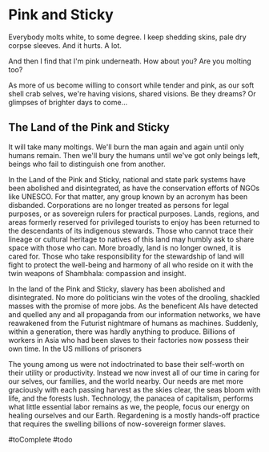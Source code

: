 # Pink and Sticky

Everybody molts white, to some degree. I keep shedding skins, pale dry corpse sleeves. And it hurts. A lot.

And then I find that I'm pink underneath. How about you? Are you molting too?

As more of us become willing to consort while tender and pink, as our soft shell crab selves, we're having visions, shared visions. Be they dreams? Or glimpses of brighter days to come…

## The Land of the Pink and Sticky

It will take many moltings. We'll burn the man again and again until only humans remain. Then we'll bury the humans until we've got only beings left, beings who fail to distinguish one from another.

In the Land of the Pink and Sticky, national and state park systems have been abolished and disintegrated, as have the conservation efforts of NGOs like UNESCO. For that matter, any group known by an acronym has been disbanded. Corporations are no longer treated as persons for legal purposes, or as sovereign rulers for practical purposes. Lands, regions, and areas formerly reserved for privileged tourists to enjoy has been returned to the descendants of its indigenous stewards. Those who cannot trace their lineage or cultural heritage to natives of this land may humbly ask to share space with those who can. More broadly, land is no longer owned, it is cared for. Those who take responsibility for the stewardship of land will fight to protect the well-being and harmony of all who reside on it with the twin weapons of Shambhala: compassion and insight.

In the land of the Pink and Sticky, slavery has been abolished and disintegrated. No more do politicians win the votes of the drooling, shackled masses with the promise of more jobs. As the beneficent AIs have detected and quelled any and all propaganda from our information networks, we have reawakened from the Futurist nightmare of humans as machines. Suddenly, within a generation, there was hardly anything to produce. Billions of workers in Asia who had been slaves to their factories now possess their own time. In the US millions of prisoners

The young among us were not indoctrinated to base their self-worth on their utility or productivity. Instead we now invest all of our time in caring for our selves, our families, and the world nearby. Our needs are met more graciously with each passing harvest as the skies clear, the seas bloom with life, and the forests lush. Technology, the panacea of capitalism, performs what little essential labor remains as we, the people, focus our energy on healing ourselves and our Earth. Regardening is a mostly hands-off practice that requires the swelling billions of now-sovereign former slaves.

#toComplete #todo
